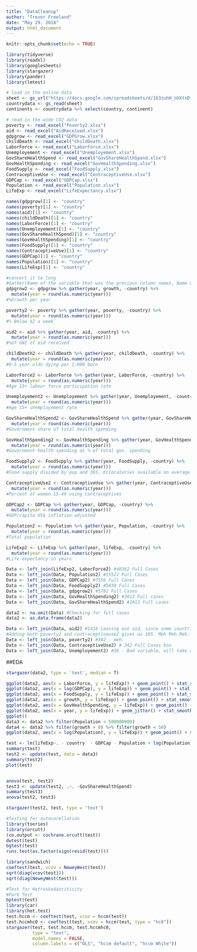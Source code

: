 ```yaml
---
title: "DataCleanup"
author: "Trevor Freeland"
date: "May 29, 2018"
output: html_document
---
```


```r
knitr::opts_chunk$set(echo = TRUE)
```

```r
library(tidyverse)
library(readxl)
library(googlesheets)
library(stargazer)
library(pander)
library(lmtest)
```

```r
# load in the online data
sheet <- gs_url("https://docs.google.com/spreadsheets/d/163zuhH_nUXtsDfnnrzuDxJOj4D3Ago1ldEA960JZPmE/")
countrydata <- gs_read(sheet)
continents <- countrydata %>% select(country, continent)
```

```r
# read in the wide CO2 data
poverty <- read_excel("Poverty2.xlsx")
aid <- read_excel("AidReceived.xlsx")
gdpgrow <- read_excel("GDPGrow.xlsx")
childDeath <- read_excel("ChildDeath.xlsx")
LaborForce <- read_excel("LaborForce.xlsx")
Unemployement <- read_excel("Unemployement.xlsx")
GovShareHealthSpend <- read_excel("GovShareHealthSpend.xlsx")
GovHealthSpending <- read_excel("GovHealthSpending.xlsx")
FoodSupply <- read_excel("FoodSupply.xlsx")
ContraceptiveUse <- read_excel("ContraceptiveUse.xlsx")
GDPCap <- read_excel("GDPCap.xlsx")
Population <- read_excel("Population.xlsx")
LifeExp <- read_excel("LifeExpectancy.xlsx")

names(gdpgrow)[1] <- "country"
names(poverty)[1] <- "country"
names(aid)[1] <- "country"
names(childDeath)[1] <- "country"
names(LaborForce)[1] <- "country"
names(Unemployement)[1] <- "country"
names(GovShareHealthSpend)[1] <- "country"
names(GovHealthSpending)[1] <- "country"
names(FoodSupply)[1] <- "country"
names(ContraceptiveUse)[1] <- "country"
names(GDPCap)[1] <- "country"
names(Population)[1] <- "country"
names(LifeExp)[1] <- "country"

#convert it to long
#Gather(Name of the variable that was the previous column names, Name of the variable that was in our data cells, grab everything except for the country variable)
gdpgrow2 <- gdpgrow %>% gather(year, growth, -country) %>%
  mutate(year = round(as.numeric(year))) 
#%Growth per year

poverty2 <- poverty %>% gather(year, poverty, -country) %>%
  mutate(year = round(as.numeric(year)))
#% Below $2 a week

aid2 <- aid %>% gather(year, aid, -country) %>%
  mutate(year = round(as.numeric(year)))
#%of GNI of aid received

childDeath2 <- childDeath %>% gather(year, childDeath, -country) %>%
  mutate(year = round(as.numeric(year)))
#0-5 year olds dying per 1,000 born

LaborForce2 <- LaborForce %>% gather(year, LaborForce, -country) %>%
  mutate(year = round(as.numeric(year)))
#Age 15+ labour force participation rate

Unemployement2 <- Unemployement %>% gather(year, Unemployement, -country) %>%
  mutate(year = round(as.numeric(year)))
#Age 15+ unemployement rate 

GovShareHealthSpend2 <- GovShareHealthSpend %>% gather(year, GovShareHealthSpend, -country) %>%
  mutate(year = round(as.numeric(year)))
#Government share of total health spending

GovHealthSpending2 <- GovHealthSpending %>% gather(year, GovHealthSpending, -country) %>%
  mutate(year = round(as.numeric(year)))
#Government health spending as % of total gov. spending

FoodSupply2 <- FoodSupply %>% gather(year, FoodSupply, -country) %>%
  mutate(year = round(as.numeric(year)))
#Food supply divided by pop and 365. Kilocalories available on average for each person each day

ContraceptiveUse2 <- ContraceptiveUse %>% gather(year, ContraceptiveUse, -country) %>%
  mutate(year = round(as.numeric(year)))
#Percent of women 15-49 using contraceptives

GDPCap2 <- GDPCap %>% gather(year, GDPCap, -country) %>%
  mutate(year = round(as.numeric(year)))
#GDP/capita US$ inflation-adjusted

Population2 <- Population %>% gather(year, Population, -country) %>%
  mutate(year = round(as.numeric(year)))
#Total population

LifeExp2 <- LifeExp %>% gather(year, lifeExp, -country) %>%
  mutate(year = round(as.numeric(year)))
#Life expectancy in years

Data <- left_join(LifeExp2, LaborForce2) #40362 Full Cases
Data <- left_join(Data, Population2) #15522 Full Cases
Data <- left_join(Data, GDPCap2) #7556 Full Cases
Data <- left_join(Data, FoodSupply2) #5839 Full Cases
Data <- left_join(Data, gdpgrow2) #5782 Full Cases
Data <- left_join(Data, GovHealthSpending2) #2013 Full cases
Data <- left_join(Data, GovShareHealthSpend2) #2013 Full cases

data2 <- na.omit(Data) #Checking for full cases
data2 <- as.data.frame(data2)

Data <- left_join(Data, aid2) #1416 Leaving out aid, since some countries never received it.
#Adding both poverty2 and contraceptiveuse2 gives us 105. Meh Meh Meh. Could have 1, not both
Data <- left_join(Data, poverty2) #382 - meh. 
Data <- left_join(Data, ContraceptiveUse2) # 342 Full Cases boo
Data <- left_join(Data, Unemployement2) #30 - Bad variable, will take out

```

##EDA

```r
stargazer(data2, type = 'text', median = T)

ggplot(data2, aes(x = LaborForce, y = lifeExp)) + geom_point() + stat_smooth(method = 'lm')
ggplot(data2, aes(x = log(GDPCap), y = lifeExp)) + geom_point() + stat_smooth(method = 'lm')
ggplot(data2, aes(x = FoodSupply, y = lifeExp)) + geom_point() + stat_smooth(method = 'lm')
ggplot(data2, aes(x = growth, y = lifeExp)) + geom_point() + stat_smooth(method = "lm")
ggplot(data2, aes(x = GovHealthSpending, y = lifeExp)) + geom_point() + stat_smooth(method = 'lm')
ggplot(data2, aes(x = year, y = lifeExp)) + geom_jitter() + stat_smooth(method = 'lm')
ggplot()
data3 <- data2 %>% filter(Population < 500000000)
data4 <- data2 %>% filter(growth > 0) %>% filter(growth < 50)
ggplot(data2, aes(x = log(Population), y = lifeExp)) + geom_point() + stat_smooth(method = 'lm')
```


```r
test <- lm(lifeExp~. - country  - GDPCap - Population + log(Population) + log(GDPCap), data=data2)  
summary(test)
test2 <- update(test, data = data3)
summary(test2)
plot(test)


anova(test, test2)
test3 <- update(test2, .~. -GovShareHealthSpend)
summary(test3)
anova(test2, test3)
```

```r
stargazer(test2, test, type = 'text')
```

```r
#Testing for autocorellation
library(tseries)
library(orcutt)
(co.output <- cochrane.orcutt(test))
dwtest(test)
bgtest(test)
runs.test(as.factor(sign(resid(test))))
```

```r
library(sandwich)
coeftest(test, vcov = NeweyWest(test))
sqrt(diag(vcov(test)))
sqrt(diag(NeweyWest(test)))
```


```r
#Test for Hetroskedasciticity
#Park Test
bptest(test)
library(car)
library(het.test)
test.hccm <- coeftest(test, vcov = hccm(test))
test.hccmhc0 <- coeftest(test, vcov = hccm(test, type = "hc0"))
stargazer(test, test.hccm, test.hccmhc0,
          type = "text",
          model.names = FALSE,
          column.labels = c("OLS", "hccm default", "hccm White"))
```